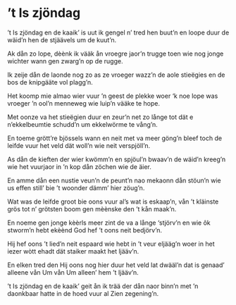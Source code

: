 
# ’t Is zjöndag

<PoemAudio src={fragment} performer={readers.ineke} />

<PoemText>

’t Is zjöndag en de kaaik’ is uut
ik gengel n’ tred hen buut’n
en loope duur de wäid’n hen
de stjäävels um de kuut’n.

Ak dån zo lope, dèènk ik vääk
ån vroegre jaor’n trugge
toen wie nog jonge wichter wann
gen zwarg’n op de rugge.

Ik zeije dån de laonde nog
zo as ze vroeger wazz’n
de aole stieëgies en de bos
de knipgääte vol plagg’n.

Het koomp mie almao wier vuur ’n geest
de plekke woer ‘k noe lope
was vroeger ’n ool’n menneweg
wie luip’n vääke te hope.

Met oonze va het stieëgien duur
en zeur’n net zo långe
tot dät e n’ekkelbeumtie schudd’n
um ekkelwörme te vång’n.

En toeme grött’re bjössels wann
en neit met va meer göng’n
bleef toch de leifde vuur het veld
dät woll’n wie neit verspjöll’n.

As dån de kieften der wier kwömm’n
en spjöul’n bwaav’n de wäid’n
kreeg’n wie het vuurjaor in ’n kop
dån zöchen wie de äier.

En amme dån een nustie veun’n
de peunt’n nao mekaonn
dån stöun’n wie us effen still’
bie ’t woonder dämm’ hier zöug’n.

Wat was de leifde groot bie oons
vuur al’s wat is eskaap’n,
vån ’t kläinste grös tot n’ grötsten boom
gen mèènske den ’t kån maak’n.

En noeme gen jonge kèèrls meer zint
de va a långe ‘stjörv’n
en wie ôk stworm’n hebt ekèènd
God hef ’t oons neit bedjörv’n.

Hij hef oons ’t lied’n neit espaard
wie hebt in ’t veur eljääg’n
woer in het iezer wòtt ehadt
dät staiker maakt het ljääv’n.

En elken tred den Hij oons nog
hier duur het veld lat dwääl’n
dat is genaad’ alleene vån Um
vån Um alleen’ hem ’t ljääv’n.

’t Is zjöndag en de kaaik’ geit ån
ik trää der dån naor binn’n
met ’n daonkbaar hatte in de hoed
vuur al Zien zegening’n.

</PoemText>
